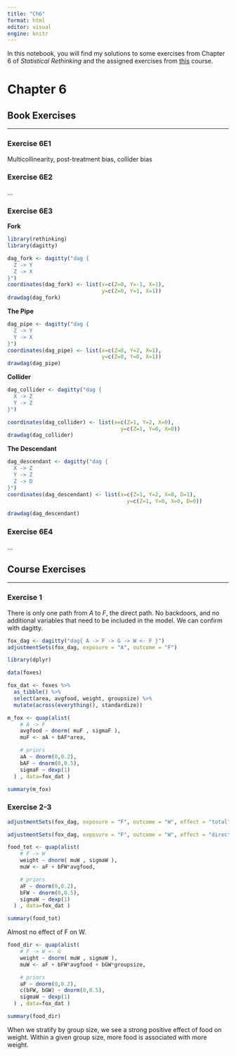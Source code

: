 ```yaml
---
title: "Ch6"
format: html
editor: visual
engine: knitr
---
```


In this notebook, you will find my solutions to some exercises from Chapter 6 of *Statistical Rethinking* and the assigned exercises from [this](https://github.com/bjbarrett/stat_rethinking_2025/tree/main) course.

# Chapter 6

## Book Exercises

------------------------------------------------------------------------

### Exercise 6E1

Multicollinearity, post-treatment bias, collider bias

### Exercise 6E2

...

### Exercise 6E3

**Fork**

```r
library(rethinking)
library(dagitty)

dag_fork <- dagitty("dag {
  Z -> Y
  Z -> X
}")
coordinates(dag_fork) <- list(x=c(Z=0, Y=-1, X=1),
                              y=c(Z=0, Y=1, X=1))
drawdag(dag_fork)
```

**The Pipe**

```r
dag_pipe <- dagitty("dag {
  Z -> Y
  Y -> X
}")
coordinates(dag_pipe) <- list(x=c(Z=0, Y=2, X=1),
                              y=c(Z=0, Y=0, X=1))
drawdag(dag_pipe)
```

**Collider**

```r
dag_collider <- dagitty("dag {
  X -> Z
  Y -> Z
}")

coordinates(dag_collider) <- list(x=c(Z=1, Y=2, X=0),
                                    y=c(Z=1, Y=0, X=0))
drawdag(dag_collider)
```

**The Descendant**

```r
dag_descendant <- dagitty("dag {
  X -> Z
  Y -> Z
  Z -> D
}")
coordinates(dag_descendant) <- list(x=c(Z=1, Y=2, X=0, D=1),
                                      y=c(Z=1, Y=0, X=0, D=0))

drawdag(dag_descendant)
```

### Exercise 6E4

...

## Course Exercises

------------------------------------------------------------------------

### Exercise 1

There is only one path from $A$ to $F$, the direct path. No backdoors, and no additional variables that need to be included in the model. We can confirm with dagitty.

```r

fox_dag <- dagitty("dag{ A -> F -> G -> W <- F }")
adjustmentSets(fox_dag, exposure = "A", outcome = "F")
```

```r

library(dplyr)

data(foxes)

fox_dat <- foxes %>%
  as_tibble() %>%
  select(area, avgfood, weight, groupsize) %>%
  mutate(across(everything(), standardize))

m_fox <- quap(alist(
    # A -> F
    avgfood ~ dnorm( muF , sigmaF ),
    muF <- aA + bAF*area,

    # priors
    aA ~ dnorm(0,0.2),
    bAF ~ dnorm(0,0.5),
    sigmaF ~ dexp(1)
  ) , data=fox_dat )

summary(m_fox)
```

### Exercise 2-3

```r
adjustmentSets(fox_dag, exposure = "F", outcome = "W", effect = "total")

adjustmentSets(fox_dag, exposure = "F", outcome = "W", effect = "direct")
```

```r
food_tot <- quap(alist(
    # F -> W
    weight ~ dnorm( muW , sigmaW ),
    muW <- aF + bFW*avgfood,

    # priors
    aF ~ dnorm(0,0.2),
    bFW ~ dnorm(0,0.5),
    sigmaW ~ dexp(1)
  ) , data=fox_dat )

summary(food_tot)
```

Almost no effect of F on W.

```r
food_dir <- quap(alist(
    # F -> W <- G
    weight ~ dnorm( muW , sigmaW ),
    muW <- aF + bFW*avgfood + bGW*groupsize,

    # priors
    aF ~ dnorm(0,0.2),
    c(bFW, bGW) ~ dnorm(0,0.5),
    sigmaW ~ dexp(1)
  ) , data=fox_dat )

summary(food_dir)
```

When we stratify by group size, we see a strong positive effect of food on weight. Within a given group size, more food is associated with more weight.
